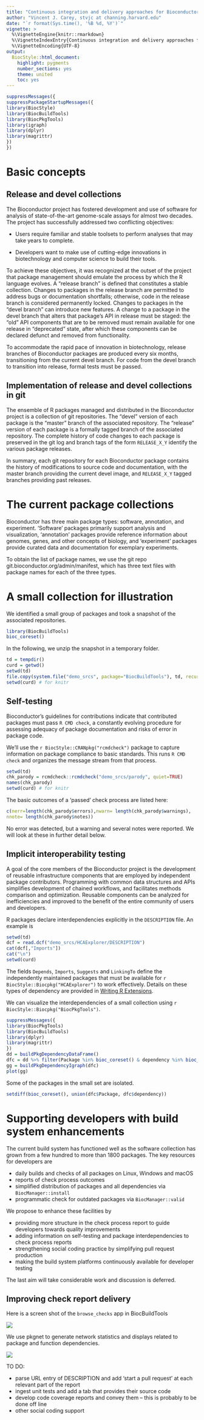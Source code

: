 ```yaml
---
title: "Continuous integration and delivery approaches for Bioconductor"
author: "Vincent J. Carey, stvjc at channing.harvard.edu"
date: "`r format(Sys.time(), '%B %d, %Y')`"
vignette: >
  %\VignetteEngine{knitr::rmarkdown}
  %\VignetteIndexEntry{Continuous integration and delivery approaches for Bioconductor}
  %\VignetteEncoding{UTF-8}
output:
  BiocStyle::html_document:
    highlight: pygments
    number_sections: yes
    theme: united
    toc: yes
---
```

```r
suppressMessages({
suppressPackageStartupMessages({
library(BiocStyle)
library(BiocBuildTools)
library(BiocPkgTools)
library(igraph)
library(dplyr)
library(magrittr)
})
})
```

# Basic concepts

## Release and devel collections

The Bioconductor project has fostered development and
use of software for analysis of state-of-the-art
genome-scale assays for almost two decades.  The
project has successfully addressed two 
conflicting objectives:

- Users require familiar and stable toolsets to
perform analyses that may take years to complete.

- Developers want to make use of cutting-edge innovations
in biotechnology and computer science to build their
tools.

To achieve these objectives, it was recognized at the
outset of the project that package management should emulate the
process by which the R language evolves.  A "release
branch" is defined that constitutes a stable
collection.  Changes to packages in the release
branch are permitted to address bugs or documentation
shortfalls; otherwise, code in the release branch
is considered permanently locked.  Changes to
packages in the "devel branch" can introduce
new features.
A change to a package in the devel branch
that alters that package's API in release must be staged:
the "old" API components that are to
be removed must remain available for one release in
"deprecated" state, after which these components can be declared defunct
and removed from functionality.

To accommodate the rapid pace of innovation in biotechnology,
release branches of Bioconductor packages are produced
every six months, transitioning from the current devel branch.
For code from the devel branch to transition into release,
formal tests must be passed.

## Implementation of release and devel collections in git

The ensemble of R packages managed and distributed in the
Bioconductor project is a collection of git repositories.
The "devel" version of each package is the "master"
branch of the associated repository.  The "release"
version of each package is a formally tagged
branch of the associated repository.  The complete
history of code changes to each package is preserved
in the git log and branch tags of the form
`RELEASE_X_Y` identify the various package releases.

In summary, each git repository for each Bioconductor package
contains the history of modifications to source code and
documentation, with the master branch providing the current devel image,
and `RELEASE_X_Y` tagged branches providing past releases.

# The current package collections

Bioconductor has three main package types: software, annotation,
and experiment.  'Software' packages primarily support analysis
and visualization, 'annotation' packages provide reference
information about genomes, genes, and other concepts of biology,
and 'experiment' packages provide curated data and documentation
for exemplary experiments.

To obtain the list of package names, we use the
git repo git.bioconductor.org/admin/manifest, which has
three text files with package names for each of the three
types.

# A small collection for illustration

We identified a small group of packages and took
a snapshot of the associated repositories.

```r
library(BiocBuildTools)
bioc_coreset()
```

In the following, we unzip the snapshot in a temporary
folder.
```r
td = tempdir()
curd = getwd()
setwd(td)
file.copy(system.file("demo_srcs", package="BiocBuildTools"), td, recursive=TRUE)
setwd(curd) # for knitr
```

## Self-testing

Bioconductor's guidelines for contributions indicate that
contributed packages must pass `R CMD check`, a constantly
evolving procedure for assessing adequacy of package
documentation and risks of error in package code.

We'll use the `r BiocStyle::CRANpkg("rcmdcheck")` package to capture information
on package compliance to basic standards.  This runs `R CMD check`
and organizes the message stream from that process.
```r
setwd(td)
chk_parody = rcmdcheck::rcmdcheck("demo_srcs/parody", quiet=TRUE)
names(chk_parody)
setwd(curd) # for knitr
```
The basic outcomes of a 'passed' check process are listed here:
```r
c(nerr=length(chk_parody$errors),nwarn= length(chk_parody$warnings),
nnote= length(chk_parody$notes))
```
No error was detected, but a warning and several notes were
reported.  We will look at these in further detail below.

## Implicit interoperability testing

A goal of the core members of the Bioconductor project is the development
of reusable infrastructure components that are employed by independent
package contributors.  Programming
with common data structures and APIs simplifies development
of chained workflows, and facilitates methods comparison and optimization.
Reusable components can be analyzed
for inefficiencies and improved to the benefit of the entire community
of users and developers.

R packages declare interdependencies explicitly in the `DESCRIPTION`
file.  An example is
```r
setwd(td)
dcf = read.dcf("demo_srcs/HCAExplorer/DESCRIPTION")
cat(dcf[,"Imports"])
cat("\n")
setwd(curd)
```
The fields `Depends`, `Imports`, `Suggests` and `LinkingTo` define
the independently maintained packages that must be available for
`r BiocStyle::Biocpkg("HCAExplorer")` to work effectively.  Details on 
these types of dependency are provided in 
[Writing R Extensions](https://cran.r-project.org/doc/manuals/r-release/R-exts.html).

We can visualize the interdependencies of a small collection
using `r BiocStyle::Biocpkg("BiocPkgTools")`.

```r
suppressMessages({
library(BiocPkgTools)
library(BiocBuildTools)
library(dplyr)
library(magrittr)
})
dd = buildPkgDependencyDataFrame()
dfc = dd %>% filter(Package %in% bioc_coreset() & dependency %in% bioc_coreset()) 
gg = buildPkgDependencyIgraph(dfc)
plot(gg)
```

Some of the packages in the small set are isolated.
```r
setdiff(bioc_coreset(), union(dfc$Package, dfc$dependency))
```

# Supporting developers with build system enhancements

The current build system has functioned well as the
software collection has grown from a few hundred to more
than 1800 packages.  The key resources for developers
are

- daily builds and checks of all packages on Linux, Windows and macOS
- reports of check process outcomes
- simplified distribution of packages and all dependencies via `BiocManager::install`
- programmatic check for outdated packages via `BiocManager::valid`

We propose to enhance these facilities by 

- providing more structure in the check process report to
guide developers towards quality improvements
- adding information on self-testing and
package interdependencies to check process reports
- strengthening social coding practice by simplifying pull request production
- making the build system platforms continuously available for
developer testing

The last aim will take considerable work and discussion is
deferred. 


## Improving check report delivery

Here is a screen shot of the `browse_checks` app in BiocBuildTools

<img src="geoq.png"/>

We use pkgnet to generate network statistics and displays related
to package and function dependencies.

<img src="geoqnet.png"/>

TO DO: 

- parse URL entry of DESCRIPTION and add 'start a pull request' at each
relevant part of the report
- ingest unit tests and add a tab that provides their source code
- develop code coverage reports and convey them -- this is probably
to be done off line
- other social coding support
